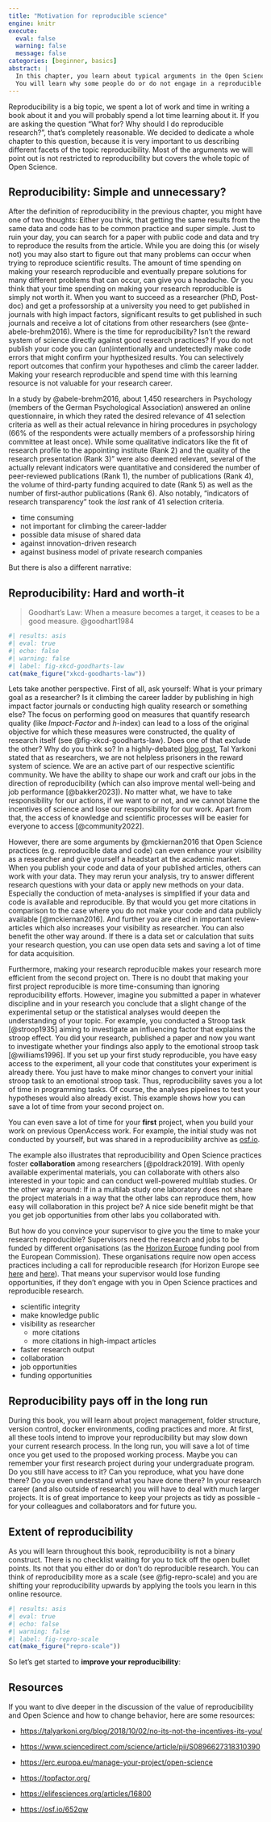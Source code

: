 ```yaml
---
title: "Motivation for reproducible science"
engine: knitr
execute:
  eval: false
  warning: false
  message: false
categories: [beginner, basics]
abstract: |
  In this chapter, you learn about typical arguments in the Open Science debate.
  You will learn why some people do or do not engage in a reproducible workflow.
---
```


Reproducibility is a big topic, we spent a lot of work and time in writing a book about it and you will probably spend a lot time learning about it.
If you are asking the question "What for? Why should I do reproducible research?", that's completely reasonable.
We decided to dedicate a whole chapter to this question, because it is very important to us describing different facets of the topic reproducibility.
Most of the arguments we will point out is not restricted to reproducibility but covers the whole topic of Open Science.

## Reproducibility: Simple and unnecessary?

After the definition of reproducibility in the previous chapter, you might have one of two thoughts: Either you think, that getting the same results from the same data and code has to be common practice and super simple.
Just to ruin your day, you can search for a paper with public code and data and try to reproduce the results from the article.
While you are doing this (or wisely not) you may also start to figure out that many problems can occur when trying to reproduce scientific results.
The amount of time spending on making your research reproducible and eventually prepare solutions for many different problems that can occur, can give you a headache.
Or you think that your time spending on making your research reproducible is simply not worth it.
When you want to succeed as a researcher (PhD, Post-doc) and get a professorship at a university you need to get published in journals with high impact factors, significant results to get published in such journals and receive a lot of citations from other researchers (see @nte-abele-brehm2016).
Where is the time for reproducibility?
Isn't the reward system of science directly against good research practices?
If you do not publish your code you can (un)intentionally and undetectedly make code errors that might confirm your hypthesized results.
You can selectively report outcomes that confirm your hypotheses and climb the career ladder.
Making your research reproducible and spend time with this learning resource is not valuable for your research career.

::: {#nte-abele-brehm2016 title="Evaluation of selection criteria in appointment procedures in psychology" .callout-note collapse="false"}
In a study by @abele-brehm2016, about 1,450 researchers in Psychology (members of the German Psychological Association) answered an online questionnaire, in which they rated the desired relevance of 41 selection criteria as well as their actual relevance in hiring procedures in psychology (66% of the respondents were actually members of a professorship hiring committee at least once).
While some qualitative indicators like the fit of research profile to the appointing institute (Rank 2) and the quality of the research presentation (Rank 3)" were also deemed relevant, several of the actually relevant indicators were quantitative and considered the number of peer-reviewed publications (Rank 1), the number of publications (Rank 4), the volume of third-party funding acquired to date (Rank 5) as well as the number of first-author publications (Rank 6).
Also notably, "indicators of research transparency" took the *last* rank of 41 selection criteria.
:::

::: {.callout-warning title="Arguments against Open Science practices"}
- time consuming
- not important for climbing the career-ladder
- possible data misuse of shared data
- against innovation-driven research
- against business model of private research companies
:::

But there is also a different narrative:

## Reproducibility: Hard and worth-it

> Goodhart's Law: When a measure becomes a target, it ceases to be a good measure.
> @goodhart1984

```r
#| results: asis
#| eval: true
#| echo: false
#| warning: false
#| label: fig-xkcd-goodharts-law
cat(make_figure("xkcd-goodharts-law"))
```

Lets take another perspective.
First of all, ask yourself: What is your primary goal as a researcher?
Is it climbing the career ladder by publishing in high impact factor journals or conducting high quality research or something else?
The focus on performing good on measures that quantify research quality (like *Impact-Factor* and *h*-index) can lead to a loss of the original objective for which these measures were constructed, the quality of research itself (see @fig-xkcd-goodharts-law).
Does one of that exclude the other?
Why do you think so?
In a highly-debated [blog post](https://talyarkoni.org/blog/2018/10/02/no-its-not-the-incentives-its-you/), Tal Yarkoni stated that as researchers, we are not helpless prisoners in the reward system of science.
We are an active part of our respective scientific community.
We have the ability to shape our work and craft our jobs in the direction of reproducibility (which can also improve mental well-being and job performance [@bakker2023]).
No matter what, we have to take responsibility for our actions, if we want to or not, and we cannot blame the incentives of science and lose our responsibility for our work.
Apart from that, the access of knowledge and scientific processes will be easier for everyone to access [@community2022].

However, there are some arguments by @mckiernan2016 that Open Science practices (e.g. reproducible data and code) can even enhance your visibility as a researcher and give yourself a headstart at the academic market.
When you publish your code and data of your published articles, others can work with your data.
They may rerun your analysis, try to answer different research questions with your data or apply new methods on your data.
Especially the conduction of meta-analyses is simplified if your data and code is available and reproducible.
By that would you get more citations in comparison to the case where you do not make your code and data publicly available [@mckiernan2016].
And further you are cited in important review-articles which also increases your visibility as researcher.
You can also benefit the other way around.
If there is a data set or calculation that suits your research question, you can use open data sets and saving a lot of time for data acquisition.

Furthermore, making your research reproducible makes your research more efficient from the second project on.
There is no doubt that making your first project reproducible is more time-consuming than ignoring reproducibility efforts.
However, imagine you submitted a paper in whatever discipline and in your research you conclude that a slight change of the experimental setup or the statistical analyses would deepen the understanding of your topic.
For example, you conducted a Stroop task [@stroop1935] aiming to investigate an influencing factor that explains the stroop effect.
You did your research, published a paper and now you want to investigate whether your findings also apply to the emotional stroop task [@williams1996].
If you set up your first study reproducible, you have easy access to the experiment, all your code that constitutes your experiment is already there.
You just have to make minor changes to convert your initial stroop task to an emotional stroop task.
Thus, reproducibility saves you a lot of time in programming tasks.
Of course, the analyses pipelines to test your hypotheses would also already exist.
This example shows how you can save a lot of time from your second project on.

::: {.callout-note collapse="false"}
You can even save a lot of time for your **first** project, when you build your work on previous OpenAccess work.
For example, the initial study was not conducted by yourself, but was shared in a reproducibility archive as [osf.io](https://www.osf.io/).
:::

The example also illustrates that reproducibility and Open Science practices foster **collaboration** among researchers [@poldrack2019].
With openly available experimental materials, you can collaborate with others also interested in your topic and can conduct well-powered multilab studies.
Or the other way around: If in a multilab study one laboratory does not share the project materials in a way that the other labs can reproduce them, how easy will collaboration in this project be?
A nice side benefit might be that you get job opportunities from other labs you collaborated with.

But how do you convince your supervisor to give you the time to make your research reproducible?
Supervisors need the research and jobs to be funded by different organisations (as the [Horizon Europe](https://commission.europa.eu/funding-tenders/find-funding/eu-funding-programmes/horizon-europe_en?prefLang=de) funding pool from the European Commission).
These organisations require now open access practices including a call for reproducible research (for Horizon Europe see [here](https://research-and-innovation.ec.europa.eu/document/download/e69aff11-4494-4e5f-866c-694539a3ea26_en?filename=ec_rtd_commitments-reform-research-assessment.pdf) and [here](https://erc.europa.eu/manage-your-project/open-science)).
That means your supervisor would lose funding opportunities, if they don't engage with you in Open Science practices and reproducible research.

::: {.callout-tip title="Arguments for Open Science practices"}
- scientific integrity
- make knowledge public
- visibility as researcher
  - more citations
  - more citations in high-impact articles
- faster research output
- collaboration
- job opportunities
- funding opportunities
:::

## Reproducibility pays off in the long run

During this book, you will learn about project management, folder structure, version control, docker environments, coding practices and more.
At first, all these tools intend to improve your reproducibility but may slow down your current research process.
In the long run, you will save a lot of time once you get used to the proposed working process.
Maybe you can remember your first research project during your undergraduate program.
Do you still have access to it?
Can you reproduce, what you have done there?
Do you even understand what you have done there?
In your research career (and also outside of research) you will have to deal with much larger projects.
It is of great importance to keep your projects as tidy as possible - for your colleagues and collaborators and for future you.

## Extent of reproducibility

As you will learn throughout this book, reproducibility is not a binary construct. 
There is no checklist waiting for you to tick off the open bullet points. 
Its not that you either do or don't do reproducible research. 
You can think of reproducibility more as a scale (see @fig-repro-scale) and you are shifting your reproducibility upwards by applying the tools you learn in this online resource. 

```r
#| results: asis
#| eval: true
#| echo: false
#| warning: false
#| label: fig-repro-scale
cat(make_figure("repro-scale"))
```

So let's get started to **improve your reproducibility**:

## Resources

If you want to dive deeper in the discussion of the value of reproducibility and Open Science and how to change behavior, here are some resources:

-   <https://talyarkoni.org/blog/2018/10/02/no-its-not-the-incentives-its-you/>

-   <https://www.sciencedirect.com/science/article/pii/S0896627318310390>

-   <https://erc.europa.eu/manage-your-project/open-science>

-   <https://topfactor.org/>

-   <https://elifesciences.org/articles/16800>

-   <https://osf.io/652qw>
